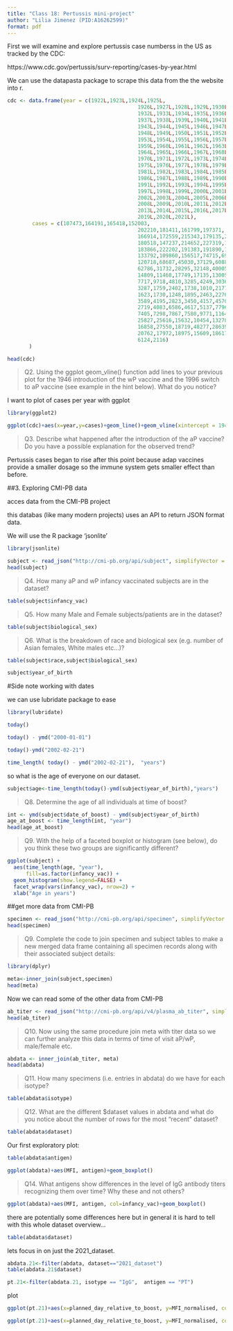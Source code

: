 ```yaml
---
title: "Class 18: Pertussis mini-project"
author: "Lilia Jimenez (PID:A16262599)"
format: pdf
---
```


First we will examine and explore pertussis case numberss in the US as tracked by the CDC:

https://www.cdc.gov/pertussis/surv-reporting/cases-by-year.html

We can use the datapasta package to scrape this data from the the website into r.

```r
cdc <- data.frame(year = c(1922L,1923L,1924L,1925L,
                                          1926L,1927L,1928L,1929L,1930L,1931L,
                                          1932L,1933L,1934L,1935L,1936L,
                                          1937L,1938L,1939L,1940L,1941L,1942L,
                                          1943L,1944L,1945L,1946L,1947L,
                                          1948L,1949L,1950L,1951L,1952L,
                                          1953L,1954L,1955L,1956L,1957L,1958L,
                                          1959L,1960L,1961L,1962L,1963L,
                                          1964L,1965L,1966L,1967L,1968L,1969L,
                                          1970L,1971L,1972L,1973L,1974L,
                                          1975L,1976L,1977L,1978L,1979L,1980L,
                                          1981L,1982L,1983L,1984L,1985L,
                                          1986L,1987L,1988L,1989L,1990L,
                                          1991L,1992L,1993L,1994L,1995L,1996L,
                                          1997L,1998L,1999L,2000L,2001L,
                                          2002L,2003L,2004L,2005L,2006L,2007L,
                                          2008L,2009L,2010L,2011L,2012L,
                                          2013L,2014L,2015L,2016L,2017L,2018L,
                                          2019L,2020L,2021L),
        cases = c(107473,164191,165418,152003,
                                          202210,181411,161799,197371,
                                          166914,172559,215343,179135,265269,
                                          180518,147237,214652,227319,103188,
                                          183866,222202,191383,191890,109873,
                                          133792,109860,156517,74715,69479,
                                          120718,68687,45030,37129,60886,
                                          62786,31732,28295,32148,40005,
                                          14809,11468,17749,17135,13005,6799,
                                          7717,9718,4810,3285,4249,3036,
                                          3287,1759,2402,1738,1010,2177,2063,
                                          1623,1730,1248,1895,2463,2276,
                                          3589,4195,2823,3450,4157,4570,
                                          2719,4083,6586,4617,5137,7796,6564,
                                          7405,7298,7867,7580,9771,11647,
                                          25827,25616,15632,10454,13278,
                                          16858,27550,18719,48277,28639,32971,
                                          20762,17972,18975,15609,18617,
                                          6124,2116)
       )
```

```r
head(cdc)
```


>Q2. Using the ggplot geom_vline() function add lines to your previous plot for the 1946 introduction of the wP vaccine and the 1996 switch to aP vaccine (see example in the hint below). What do you notice?

I want to plot of cases per year with ggplot
```r
library(ggplot2)

ggplot(cdc)+aes(x=year,y=cases)+geom_line()+geom_vline(xintercept = 1947,col="blue")+geom_vline(xintercept = 1992, col="red")+geom_vline(xintercept = 2020, col="orange")
```
>Q3. Describe what happened after the introduction of the aP vaccine? Do you have a possible explanation for the observed trend?

Pertussis cases began to rise after this point because adap vaccines provide a smaller dosage so the immune system gets smaller effect than before.

##3. Exploring CMI-PB data

acces data from the CMI-PB project

this databas (like many modern projects) uses an API to return JSON format data.

We will use the R package 'jsonlite'

```r
library(jsonlite)

subject <- read_json("http://cmi-pb.org/api/subject", simplifyVector = TRUE)
head(subject)
```

>Q4. How many aP and wP infancy vaccinated subjects are in the dataset?

```r
table(subject$infancy_vac)
```

>Q5. How many Male and Female subjects/patients are in the dataset?

```r
table(subject$biological_sex)
```

>Q6. What is the breakdown of race and biological sex (e.g. number of Asian females, White males etc…)?

```r
table(subject$race,subject$biological_sex)
```

```r
subject$year_of_birth
```

#Side note working with dates

we can use lubridate package to ease 

```r
library(lubridate)
```
```r
today()
```
```r
today() - ymd("2000-01-01")
```
```r
today()-ymd("2002-02-21")
```
```r
time_length( today() - ymd("2002-02-21"),  "years")
```

so what is the age of everyone on our dataset.

```r
subject$age<-time_length(today()-ymd(subject$year_of_birth),"years")
```

>Q8. Determine the age of all individuals at time of boost?

```r
int <- ymd(subject$date_of_boost) - ymd(subject$year_of_birth)
age_at_boost <- time_length(int, "year")
head(age_at_boost)
```

>Q9. With the help of a faceted boxplot or histogram (see below), do you think these two groups are significantly different?

```r
ggplot(subject) +
  aes(time_length(age, "year"),
      fill=as.factor(infancy_vac)) +
  geom_histogram(show.legend=FALSE) +
  facet_wrap(vars(infancy_vac), nrow=2) +
  xlab("Age in years")
```
##get more data from CMI-PB
```r
specimen <- read_json("http://cmi-pb.org/api/specimen", simplifyVector = TRUE)
head(specimen)
```

>Q9. Complete the code to join specimen and subject tables to make a new merged data frame containing all specimen records along with their associated subject details:

```r
library(dplyr)

meta<-inner_join(subject,specimen)
head(meta)
```

Now we can read some of the other data from CMI-PB

```r
ab_titer <- read_json("http://cmi-pb.org/api/v4/plasma_ab_titer", simplifyVector = TRUE)
head(ab_titer)
```

>Q10. Now using the same procedure join meta with titer data so we can further analyze this data in terms of time of visit aP/wP, male/female etc.

```r
abdata <- inner_join(ab_titer, meta)
head(abdata)
```
>Q11. How many specimens (i.e. entries in abdata) do we have for each isotype?

```r
table(abdata$isotype)
```
>Q12. What are the different $dataset values in abdata and what do you notice about the number of rows for the most “recent” dataset?

```r
table(abdata$dataset)
```



Our first exploratory plot:
```r
table(abdata$antigen)
```

```r
ggplot(abdata)+aes(MFI, antigen)+geom_boxplot()
```
>Q14. What antigens show differences in the level of IgG antibody titers recognizing them over time? Why these and not others?

```r
ggplot(abdata)+aes(MFI, antigen, col=infancy_vac)+geom_boxplot()
```

there are potentially some differences here but in general it is hard to tell with this whole dataset overview...

```r
table(abdata$dataset)
```

lets focus in on just the 2021_dataset.


```r
abdata.21<-filter(abdata, dataset=="2021_dataset")
table(abdata.21$dataset)
```

```r
pt.21<-filter(abdata.21, isotype == "IgG",  antigen == "PT") 
```

plot

```r
ggplot(pt.21)+aes(x=planned_day_relative_to_boost, y=MFI_normalised, col=infancy_vac)+geom_point()
```

```r
ggplot(pt.21)+aes(x=planned_day_relative_to_boost, y=MFI_normalised, col=infancy_vac,group=subject_id)+geom_point()+geom_line()
```






